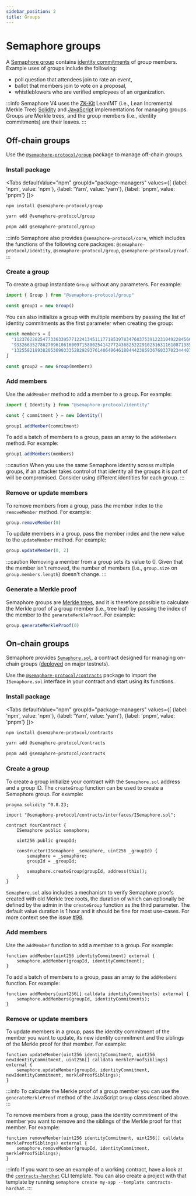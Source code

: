 ```yaml
---
sidebar_position: 2
title: Groups
---
```



# Semaphore groups

A [Semaphore group](/glossary/#group) contains [identity commitments](/glossary/#commitment) of group members.
Example uses of groups include the following:

-   poll question that attendees join to rate an event,
-   ballot that members join to vote on a proposal,
-   whistleblowers who are verified employees of an organization.

:::info
Semaphore V4 uses the [ZK-Kit](https://github.com/privacy-scaling-explorations/zk-kit) LeanIMT (i.e., Lean Incremental
Merkle Tree) [Solidity](https://github.com/privacy-scaling-explorations/zk-kit/tree/main/packages/imt.sol/contracts) and
[JavaScript](https://github.com/privacy-scaling-explorations/zk-kit/tree/main/packages/imt) implementations for managing groups. Groups are Merkle trees, and the group members (i.e., identity commitments) are their leaves.
:::

## Off-chain groups

Use the [`@semaphore-protocol/group`](https://github.com/semaphore-protocol/semaphore/blob/main/packages/group) package to manage off-chain groups.

### Install package

<Tabs
defaultValue="npm"
groupId="package-managers"
values={[
{label: 'npm', value: 'npm'},
{label: 'Yarn', value: 'yarn'},
{label: 'pnpm', value: 'pnpm'}
]}>
<TabItem value="npm">

```bash
npm install @semaphore-protocol/group
```

</TabItem>
<TabItem value="yarn">

```bash
yarn add @semaphore-protocol/group
```

</TabItem>
<TabItem value="pnpm">

```bash
pnpm add @semaphore-protocol/group
```

</TabItem>
</Tabs>

:::info
Semaphore also provides `@semaphore-protocol/core`, which includes the functions of the following core packages: `@semaphore-protocol/identity`, `@semaphore-protocol/group`, `@semaphore-protocol/proof`.
:::

### Create a group

To create a group instantiate `Group` without any parameters. For example:

```ts
import { Group } from "@semaphore-protocol/group"

const group1 = new Group()
```

You can also initialize a group with multiple members by passing the list of identity commitments as the first parameter when creating the group:

```ts
const members = [
  "11237622825477336339577122413451117718539783476837539122310492284566644730311",
  "9332663527862709610616009715800254142772436825222910251631161087138559093425",
  "13255821893820536903335282929376140649646180444238593676033702344407594536519"
]

const group2 = new Group(members)
```

### Add members

Use the `addMember` method to add a member to a group. For example:

```ts
import { Identity } from "@semaphore-protocol/identity"

const { commitment } = new Identity()

group1.addMember(commitment)
```

To add a batch of members to a group, pass an array to the `addMembers` method. For example:

```ts
group1.addMembers(members)
```

:::caution
When you use the same Semaphore identity across multiple groups, if an attacker takes control of that identity all the groups it is part of will be compromised. Consider using different identities for each group.
:::

### Remove or update members

To remove members from a group, pass the member index to the `removeMember` method. For example:

```ts
group.removeMember(0)
```

To update members in a group, pass the member index and the new value to the `updateMember` method. For example:

```ts
group.updateMember(0, 2)
```

:::caution
Removing a member from a group sets its value to 0.
Given that the member isn't removed, the number of members (i.e., `group.size` on `group.members.length`) doesn't change.
:::

### Generate a Merkle proof

Semaphore groups are [Merkle trees](/glossary#merkle-tree), and it is therefore possible to calculate the Merkle proof of a group member (i.e., tree leaf) by passing the index of the member to the `generateMerkleProof`. For example:

```ts
group.generateMerkleProof(0)
```

## On-chain groups

Semaphore provides [`Semaphore.sol`](https://github.com/semaphore-protocol/semaphore/blob/main/packages/contracts/contracts/Semaphore.sol), a contract designed for managing on-chain groups ([deployed](/deployed-contracts) on major testnets).

Use the [`@semaphore-protocol/contracts`](https://github.com/semaphore-protocol/semaphore/blob/main/packages/contracts) package to import the `ISemaphore.sol` interface in your contract and start using its functions.

### Install package

<Tabs
defaultValue="npm"
groupId="package-managers"
values={[
{label: 'npm', value: 'npm'},
{label: 'Yarn', value: 'yarn'},
{label: 'pnpm', value: 'pnpm'}
]}>
<TabItem value="npm">

```bash
npm install @semaphore-protocol/contracts
```

</TabItem>
<TabItem value="yarn">

```bash
yarn add @semaphore-protocol/contracts
```

</TabItem>
<TabItem value="pnpm">

```bash
pnpm add @semaphore-protocol/contracts
```

</TabItem>
</Tabs>

### Create a group

To create a group initialize your contract with the `Semaphore.sol` address and a group ID.
The `createGroup` function can be used to create a Semaphore group. For example:

```solidity
pragma solidity ^0.8.23;

import "@semaphore-protocol/contracts/interfaces/ISemaphore.sol";

contract YourContract {
    ISemaphore public semaphore;

    uint256 public groupId;

    constructor(ISemaphore _semaphore, uint256 _groupId) {
        semaphore = _semaphore;
        groupId = _groupId;

        semaphore.createGroup(groupId, address(this));
    }
}
```

`Semaphore.sol` also includes a mechanism to verify Semaphore proofs created with old Merkle tree roots, the duration of which can optionally be defined by the admin in the `createGroup` function as the third parameter. The default value duration is 1 hour and it should be fine for most use-cases. For more context see the issue [#98](https://github.com/semaphore-protocol/semaphore/issues/98).

### Add members

Use the `addMember` function to add a member to a group. For example:

```solidity
function addMember(uint256 identityCommitment) external {
    semaphore.addMember(groupId, identityCommitment);
}
```

To add a batch of members to a group, pass an array to the `addMembers` function. For example:

```solidity
function addMembers(uint256[] calldata identityCommitments) external {
    semaphore.addMembers(groupId, identityCommitments);
}
```

### Remove or update members

To update members in a group, pass the identity commitment of the member you want to update, its new identity commitment and the siblings of the Merkle proof for that member. For example:

```solidity
function updateMember(uint256 identityCommitment, uint256 newIdentityCommitment, uint256[] calldata merkleProofSiblings) external {
    semaphore.updateMember(groupId, identityCommitment, newIdentityCommitment, merkleProofSiblings);
}
```

:::info
To calculate the Merkle proof of a group member you can use the `generateMerkleProof` method of the JavaScript `Group` class described above.
:::

To remove members from a group, pass the identity commitment of the member you want to remove and the siblings of the Merkle proof for that member. For example:

```solidity
function removeMember(uint256 identityCommitment, uint256[] calldata merkleProofSiblings) external {
    semaphore.removeMember(groupId, identityCommitment, merkleProofSiblings);
}
```

:::info
If you want to see an example of a working contract, have a look at the [`contracts-hardhat`](https://github.com/semaphore-protocol/semaphore/tree/main/packages/cli-template-contracts-hardhat) CLI template. You can also create a project with that template by running `semaphore create my-app --template contracts-hardhat`.
:::

